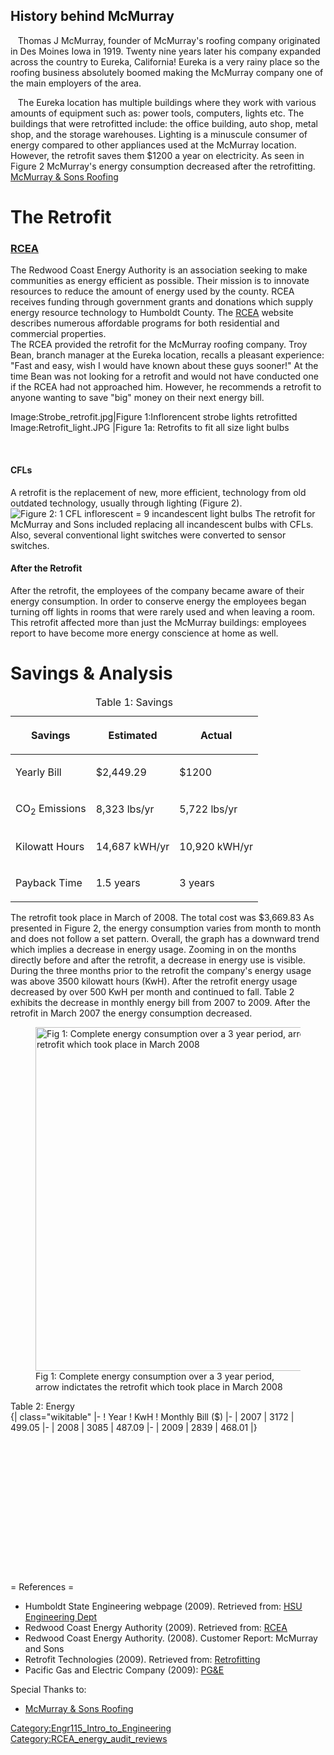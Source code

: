 {{TOCright}} 


== History behind McMurray  ==

&nbsp;&nbsp; Thomas J McMurray, founder of McMurray's roofing company originated in Des Moines Iowa in 1919. Twenty nine years later his company expanded across the country to Eureka, California! Eureka is a very rainy place so the roofing business absolutely boomed making the McMurray company one of the main employers of the area. 

&nbsp;&nbsp; The Eureka location has multiple buildings where they work with various amounts of equipment such as: power tools, computers, lights etc. The buildings that were retrofitted include: the office building, auto shop, metal shop, and the storage warehouses. Lighting is a minuscule consumer of energy compared to other appliances used at the McMurray location. However, the retrofit saves them $1200 a year on electricity. As seen in Figure 2 McMurray's energy consumption decreased after the retrofitting. 
<br>[http://www.mcmurrayandsons.com/index.html McMurray &amp; Sons Roofing]


= The Retrofit  =

=== [http://www.redwoodenergy.org/ContentPage.asp?ContentID=97 RCEA]  ===

The Redwood Coast Energy Authority is an association seeking to make communities as energy efficient as possible. Their mission is to innovate resources to reduce the amount of energy used by the county. RCEA receives funding through government grants and donations which supply energy resource technology to Humboldt County. The [http://www.redwoodenergy.org/ RCEA] website describes numerous affordable programs for both residential and commercial properties. <br> 

The RCEA provided the retrofit for the McMurray roofing company. Troy Bean, branch manager at the Eureka location, recalls a pleasant experience: "Fast and easy, wish I would have known about these guys sooner!" At the time Bean was not looking for a retrofit and would not have conducted one if the RCEA had not approached him. However, he recommends a retrofit to anyone wanting to save "big" money on their next energy bill. 

<gallery>
Image:Strobe_retrofit.jpg‎|Figure 1:Inflorencent strobe lights retrofitted 
Image:Retrofit_light.JPG‎ |Figure 1a: Retrofits to fit all size light bulbs
</gallery> 

<br> 

==== CFLs  ====

A retrofit is the replacement of new, more efficient, technology from old outdated technology, usually through lighting (Figure 2). [[Image:Cfl-sales-plummet.jpg|thumb|right|Figure 2: 1 CFL inflorescent = 9 incandescent light bulbs]] The retrofit for McMurray and Sons included replacing all incandescent bulbs with CFLs.  Also, several conventional light switches were converted to sensor switches.

==== After the Retrofit  ====

After the retrofit, the employees of the company became aware of their energy consumption. In order to conserve energy the employees began turning off lights in rooms that were rarely used and when leaving a room. This retrofit affected more than just the McMurray buildings: employees report to have become more energy conscience at home as well. <br>

= Savings & Analysis =

{| class="wikitable" style="float:right;"
|+Table 1: Savings
|-
! Savings 
! Estimated 
! Actual
|-
| Yearly Bill 
| $2,449.29 
| $1200
|-
| CO<sub>2</sub> Emissions 
| 8,323 lbs/yr 
| 5,722 lbs/yr
|-
| Kilowatt Hours 
| 14,687 kWH/yr 
| 10,920 kWH/yr
|-
| Payback Time 
| 1.5 years 
| 3 years
|}


The retrofit took place in March of 2008. The total cost was $3,669.83 As presented in Figure 2, the energy consumption varies from month to month and does not follow a set pattern. Overall, the graph has a downward trend which implies a decrease in energy usage. Zooming in on the months directly before and after the retrofit, a decrease in energy use is visible. During the three months prior to the retrofit the company's energy usage was above 3500 kilowatt hours (KwH).  After the retrofit energy usage decreased by over 500 KwH per month and continued to fall. Table 2 exhibits the decrease in monthly energy bill from 2007 to 2009.  After the retrofit in March 2007 the energy consumption decreased.

[[Image:Energy_usage.jpg|thumb|550px|right|Fig 1: Complete energy consumption over a 3 year period, arrow indictates the retrofit which took place in March 2008]]


Table 2: Energy<br/>
{| class="wikitable"
|-
! Year 
! KwH 
! Monthly Bill ($)
|-
| 2007 
| 3172 
| 499.05
|-
| 2008 
| 3085 
| 487.09
|-
| 2009 
| 2839 
| 468.01
|}
<br><br><br><br><br><br><br><br><br><br><br><br><br><br><br>
= References =


*Humboldt State Engineering webpage (2009). Retrieved from: [https://www3.humboldt.edu/engineering/ HSU Engineering Dept] 
*Redwood Coast Energy Authority (2009). Retrieved from: [http://www.redwoodenergy.org/ RCEA]&nbsp;<br> 
*Redwood Coast Energy Authority. (2008). Customer Report: McMurray and Sons
*Retrofit Technologies (2009). Retrieved from: [http://www.retrofit.com/ Retrofitting] 
*Pacific Gas and Electric Company (2009): [http://www.pge.com/ PG&amp;E]


Special Thanks to: 

*[http://www.mcmurrayandsons.com/ McMurray &amp; Sons Roofing]

[[Category:Engr115_Intro_to_Engineering]] [[Category:RCEA_energy_audit_reviews]]